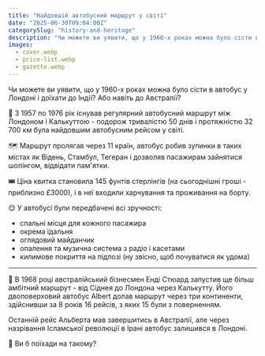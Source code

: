 ```yaml
---
title: "Найдовшій автобусний маршрут у світі"
date: "2025-06-30T09:04:00Z"
categorySlug: "history-and-heritage"
description: "Чи можете ви уявити, що у 1960-х роках можна було сісти в автобус у Лондоні і доїхати до Індії? Або навіть до Австралії?"
images:
  - cover.webp
  - price-list.webp
  - gazette.webp
---
```


Чи можете ви уявити, що у 1960-х роках можна було сісти в автобус у Лондоні і доїхати до Індії? Або навіть до Австралії?

🚌 З 1957 по 1976 рік існував регулярний автобусний маршрут між Лондоном і Калькуттою - подорож тривалістю 50 днів і протяжністю 32 700 км була найдовшим автобусним рейсом у світі.

🗺 Маршрут пролягав через 11 країн, автобус робив зупинки в таких містах як Відень, Стамбул, Тегеран і дозволяв пасажирам зайнятися шопінгом, відвідати пам'ятки.

🎟️ Ціна квитка становила 145 фунтів стерлінгів (на сьогоднішні гроші - приблизно £3000), і в неї входили харчування та проживання на борту.

😌 У автобусі були передбачені всі зручності:

- спальні місця для кожного пасажира
- окрема їдальня
- оглядовий майданчик
- опалення та музична система з радіо і касетами
- килимове покриття на підлозі (ну звісно, щоб почуватися як удома)

---

🦘 В 1968 році австралійський бізнесмен Енді Стюард запустив ще більш амбітний маршрут - від Сіднея до Лондона через Калькутту. Його двоповерховий автобус Albert долав маршрут через три континенти, здійснивши за 8 років 16 рейсів, з яких 15 були з поверненням.

Останній рейс Альберта мав завершитись в Австралії, але через назрівання Ісламської революції в Ірані автобус залишився в Лондоні.

🧳 Ви б поїхади на такому?
